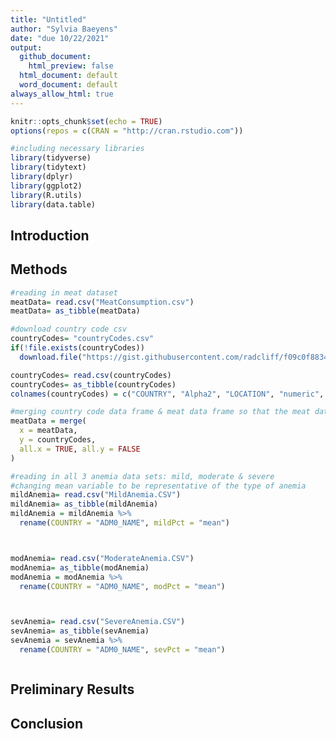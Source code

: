 ```yaml
---
title: "Untitled"
author: "Sylvia Baeyens"
date: "due 10/22/2021"
output:
  github_document:
    html_preview: false
  html_document: default
  word_document: default
always_allow_html: true
---
```


```r
knitr::opts_chunk$set(echo = TRUE)
options(repos = c(CRAN = "http://cran.rstudio.com"))
```


```r
#including necessary libraries
library(tidyverse)
library(tidytext)
library(dplyr)
library(ggplot2)
library(R.utils)
library(data.table)
```

## Introduction


## Methods

```r
#reading in meat dataset
meatData= read.csv("MeatConsumption.csv") 
meatData= as_tibble(meatData)

#download country code csv
countryCodes= "countryCodes.csv"
if(!file.exists(countryCodes))
  download.file("https://gist.githubusercontent.com/radcliff/f09c0f88344a7fcef373/raw/2753c482ad091c54b1822288ad2e4811c021d8ec/wikipedia-iso-country-codes.csv", destfile = countryCodes)

countryCodes= read.csv(countryCodes) 
countryCodes= as_tibble(countryCodes)
colnames(countryCodes) = c("COUNTRY", "Alpha2", "LOCATION", "numeric", "iso")

#merging country code data frame & meat data frame so that the meat data frame has full country name
meatData = merge(
  x = meatData,
  y = countryCodes,
  all.x = TRUE, all.y = FALSE
)
```

```r
#reading in all 3 anemia data sets: mild, moderate & severe
#changing mean variable to be representative of the type of anemia
mildAnemia= read.csv("MildAnemia.CSV") 
mildAnemia= as_tibble(mildAnemia)
mildAnemia = mildAnemia %>%
  rename(COUNTRY = "ADM0_NAME", mildPct = "mean")



modAnemia= read.csv("ModerateAnemia.CSV") 
modAnemia= as_tibble(modAnemia)
modAnemia = modAnemia %>%
  rename(COUNTRY = "ADM0_NAME", modPct = "mean")



sevAnemia= read.csv("SevereAnemia.CSV") 
sevAnemia= as_tibble(sevAnemia)
sevAnemia = sevAnemia %>%
  rename(COUNTRY = "ADM0_NAME", sevPct = "mean")



```


## Preliminary Results


## Conclusion
